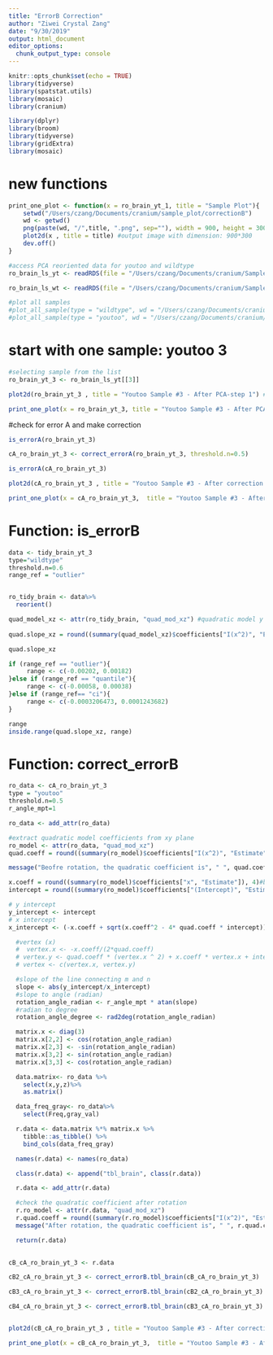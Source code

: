 ```yaml
---
title: "ErrorB Correction"
author: "Ziwei Crystal Zang"
date: "9/30/2019"
output: html_document
editor_options: 
  chunk_output_type: console
---
```


```r
knitr::opts_chunk$set(echo = TRUE)
library(tidyverse)
library(spatstat.utils)
library(mosaic)
library(cranium)

library(dplyr)
library(broom)
library(tidyverse)
library(gridExtra)
library(mosaic)
```

# new functions
```r
print_one_plot <- function(x = ro_brain_yt_1, title = "Sample Plot"){
    setwd("/Users/czang/Documents/cranium/sample_plot/correctionB")
    wd <- getwd()
    png(paste(wd, "/",title, ".png", sep=""), width = 900, height = 300)
    plot2d(x , title = title) #output image with dimension: 900*300
    dev.off()
}   
```


```r
#access PCA reoriented data for youtoo and wildtype
ro_brain_ls_yt <- readRDS(file = "/Users/czang/Documents/cranium/Sample/processed_sample/ro_brain_ls_yt.rds")

ro_brain_ls_wt <- readRDS(file = "/Users/czang/Documents/cranium/Sample/processed_sample/ro_brain_ls_wt.rds")

#plot all samples 
#plot_all_sample(type = "wildtype", wd = "/Users/czang/Documents/cranium/")
#plot_all_sample(type = "youtoo", wd = "/Users/czang/Documents/cranium/")
```

# start with one sample: youtoo 3
```r
#selecting sample from the list
ro_brain_yt_3 <- ro_brain_ls_yt[[3]]

plot2d(ro_brain_yt_3 , title = "Youtoo Sample #3 - After PCA-step 1") #output image with dimension: 900*300

print_one_plot(x = ro_brain_yt_3, title = "Youtoo Sample #3 - After PCA-step 1")
```

#check for error A and make correction
```r
is_errorA(ro_brain_yt_3)

cA_ro_brain_yt_3 <- correct_errorA(ro_brain_yt_3, threshold.n=0.5)

is_errorA(cA_ro_brain_yt_3)

plot2d(cA_ro_brain_yt_3 , title = "Youtoo Sample #3 - After correction for errorA-step 2") #output image with dimension: 900*300

print_one_plot(x = cA_ro_brain_yt_3,  title = "Youtoo Sample #3 - After correction for errorA-step 2")
```

# Function: is_errorB
```r
data <- tidy_brain_yt_3
type="wildtype"
threshold.n=0.6
range_ref = "outlier"


ro_tidy_brain <- data%>%
  reorient()

quad_model_xz <- attr(ro_tidy_brain, "quad_mod_xz") #quadratic model y = x^2 + x
  
quad.slope_xz = round((summary(quad_model_xz)$coefficients["I(x^2)", "Estimate"]), 5)

quad.slope_xz

if (range_ref == "outlier"){
     range <- c(-0.00202, 0.00182)
}else if (range_ref == "quantile"){
     range <- c(-0.00058, 0.00038)
}else if (range_ref== "ci"){
     range <- c(-0.0003206473, 0.0001243682)
}

range 
inside.range(quad.slope_xz, range)

```

# Function: correct_errorB
```r
ro_data <- cA_ro_brain_yt_3
type = "youtoo"
threshold.n=0.5
r_angle_mpt=1

ro_data <- add_attr(ro_data)

#extract quadratic model coefficients from xy plane
ro_model <- attr(ro_data, "quad_mod_xz")
quad.coeff = round((summary(ro_model)$coefficients["I(x^2)", "Estimate"]), 4)  #a

message("Beofre rotation, the quadratic coefficient is", " ", quad.coeff, ".")

x.coeff = round((summary(ro_model)$coefficients["x", "Estimate"]), 4)#b
intercept = round((summary(ro_model)$coefficients["(Intercept)", "Estimate"]), 4) #c

# y intercept
y_intercept <- intercept
# x intercept
x_intercept <- (-x.coeff + sqrt(x.coeff^2 - 4* quad.coeff * intercept))/ (2*quad.coeff)

  #vertex (x)
  #  vertex.x <- -x.coeff/(2*quad.coeff)
  # vertex.y <- quad.coeff * (vertex.x ^ 2) + x.coeff * vertex.x + intercept
  # vertex <- c(vertex.x, vertex.y)

  #slope of the line connecting m and n
  slope <- abs(y_intercept/x_intercept)
  #slope to angle (radian)
  rotation_angle_radian <- r_angle_mpt * atan(slope)
  #radian to degree
  rotation_angle_degree <- rad2deg(rotation_angle_radian)

  matrix.x <- diag(3)
  matrix.x[2,2] <- cos(rotation_angle_radian)
  matrix.x[2,3] <- -sin(rotation_angle_radian)
  matrix.x[3,2] <- sin(rotation_angle_radian)
  matrix.x[3,3] <- cos(rotation_angle_radian)

  data.matrix<- ro_data %>%
    select(x,y,z)%>%
    as.matrix()

  data_freq_gray<- ro_data%>%
    select(Freq,gray_val)

  r.data <- data.matrix %*% matrix.x %>%
    tibble::as_tibble() %>%
    bind_cols(data_freq_gray)

  names(r.data) <- names(ro_data)

  class(r.data) <- append("tbl_brain", class(r.data))

  r.data <- add_attr(r.data)

  #check the quadratic coefficient after rotation
  r.ro_model <- attr(r.data, "quad_mod_xz")
  r.quad.coeff = round((summary(r.ro_model)$coefficients["I(x^2)", "Estimate"]), 4)  #a
  message("After rotation, the quadratic coefficient is", " ", r.quad.coeff, ".")

  return(r.data)

  
cB_cA_ro_brain_yt_3 <- r.data

cB2_cA_ro_brain_yt_3 <- correct_errorB.tbl_brain(cB_cA_ro_brain_yt_3)

cB3_cA_ro_brain_yt_3 <- correct_errorB.tbl_brain(cB2_cA_ro_brain_yt_3)

cB4_cA_ro_brain_yt_3 <- correct_errorB.tbl_brain(cB3_cA_ro_brain_yt_3)


plot2d(cB_cA_ro_brain_yt_3 , title = "Youtoo Sample #3 - After correction for errorB-step 3") #output image with dimension: 900*300

print_one_plot(x = cB_cA_ro_brain_yt_3,  title = "Youtoo Sample #3 - After correction for errorB-step 3")
```


